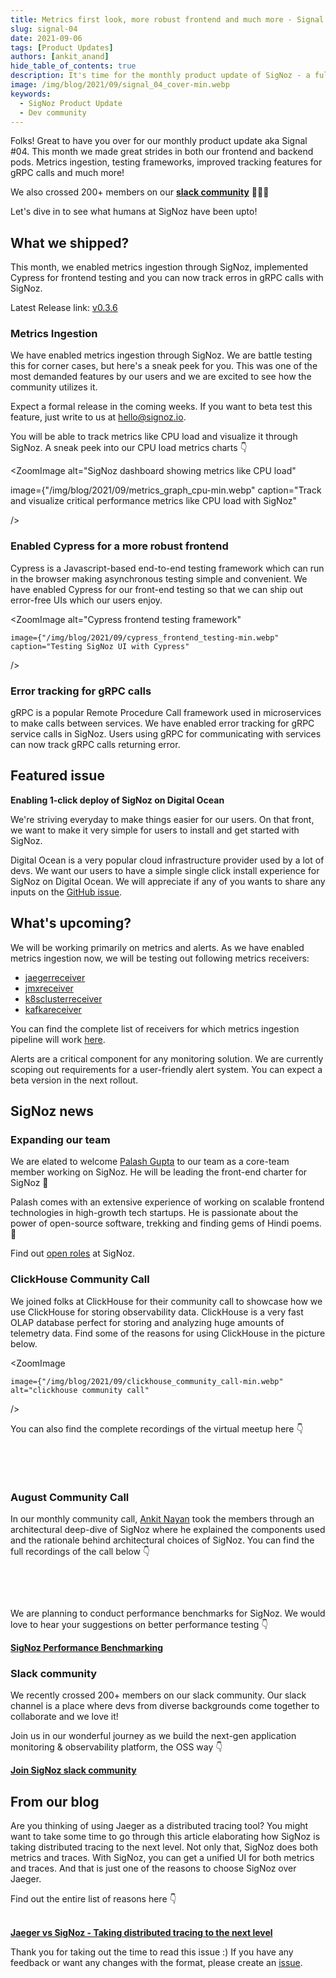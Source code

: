 ```yaml
---
title: Metrics first look, more robust frontend and much more - Signal 04
slug: signal-04
date: 2021-09-06
tags: [Product Updates]
authors: [ankit_anand]
hide_table_of_contents: true
description: It's time for the monthly product update of SigNoz - a full-stack open-source and observability tool. Find out what we've been upto at SigNoz during August, 2021.
image: /img/blog/2021/09/signal_04_cover-min.webp
keywords:
  - SigNoz Product Update
  - Dev community
---
```




<head>
  <link rel="canonical" href="https://signoz.io/blog/community-update-04/"/>
</head>

Folks! Great to have you over for our monthly product update aka Signal #04. This month we made great strides in both our frontend and backend pods. Metrics ingestion, testing frameworks, improved tracking features for gRPC calls and much more!


We also crossed 200+ members on our **[slack community](https://signoz.io/slack)** 🎉🎉🎉

Let's dive in to see what humans at SigNoz have been upto!

## What we shipped?

This month, we enabled metrics ingestion through SigNoz, implemented Cypress for frontend testing and you can now track erros in gRPC calls with SigNoz.

Latest Release link: [v0.3.6](https://github.com/SigNoz/signoz/releases/tag/v0.3.6)

### Metrics Ingestion
We have enabled metrics ingestion through SigNoz. We are battle testing this for corner cases, but here's a sneak peek for you.  This was one of the most demanded features by our users and we are excited to see how the community utilizes it.

Expect a formal release in the coming weeks. If you want to beta test this feature, just write to us at hello@signoz.io.

You will be able to  track metrics like CPU load and visualize it through SigNoz. A sneak peek into our CPU load metrics charts 👇



<ZoomImage
   alt="SigNoz dashboard showing metrics like CPU load"
   
   image={"/img/blog/2021/09/metrics_graph_cpu-min.webp"
   caption="Track and visualize critical performance metrics like CPU load with SigNoz"
   
/>


### Enabled Cypress for a more robust frontend

Cypress is a Javascript-based end-to-end testing framework which can run in the browser making asynchronous testing simple and convenient. We have enabled Cypress for our front-end testing so that we can ship out error-free UIs which our users enjoy.


<ZoomImage
    alt="Cypress frontend testing framework"
    
    image={"/img/blog/2021/09/cypress_frontend_testing-min.webp"
    caption="Testing SigNoz UI with Cypress"
    
/>

### Error tracking for gRPC calls

gRPC is a popular Remote Procedure Call framework used in microservices to make calls between services. We have enabled error tracking for gRPC service calls in SigNoz. Users using gRPC for communicating with services can now track gRPC calls returning error.

## Featured issue

**Enabling 1-click deploy of SigNoz on Digital Ocean**

We're striving everyday to make things easier for our users. On that front, we want to make it very simple for users to install and get started with SigNoz.

Digital Ocean is a very popular cloud infrastructure provider used by a lot of devs. We want our users to have a simple single click install experience for SigNoz on Digital Ocean. We will appreciate if any of you wants to share any inputs on the [GitHub issue](https://github.com/SigNoz/signoz/issues/284).


## What's upcoming?

We will be working primarily on metrics and alerts. As we have enabled metrics ingestion now, we will be testing out following metrics receivers:

- [jaegerreceiver](https://github.com/open-telemetry/opentelemetry-collector-contrib/tree/main/receiver/jaegerreceiver)
- [jmxreceiver](https://github.com/open-telemetry/opentelemetry-collector-contrib/tree/main/receiver/jmxreceiver)
- [k8sclusterreceiver](https://github.com/open-telemetry/opentelemetry-collector-contrib/tree/main/receiver/k8sclusterreceiver)
- [kafkareceiver](https://github.com/open-telemetry/opentelemetry-collector-contrib/tree/main/receiver/kafkareceiver)

You can find the complete list of receivers for which metrics ingestion pipeline will work [here](https://github.com/open-telemetry/opentelemetry-collector-contrib/tree/main/receiver).

Alerts are a critical component for any monitoring solution. We are currently scoping out requirements for a user-friendly alert system. You can expect a beta version in the next rollout. 

## SigNoz news

### Expanding our team

We are elated to welcome [Palash Gupta](https://github.com/palash-signoz) to our team as a core-team member working on SigNoz. He will be leading the front-end charter for SigNoz 🎉  

Palash comes with an extensive experience of working on scalable frontend technologies in high-growth tech startups. He is passionate about the power of open-source software, trekking and finding gems of Hindi poems. 🕺

Find out [open roles](https://www.ycombinator.com/companies/signoz/) at SigNoz.

### ClickHouse Community Call

We joined folks at ClickHouse for their community call to showcase how we use ClickHouse for storing observability data. ClickHouse is a very fast OLAP database perfect for storing and analyzing huge amounts of telemetry data. Find some of the reasons for using ClickHouse in the picture below.

<ZoomImage
    
    image={"/img/blog/2021/09/clickhouse_community_call-min.webp"
    alt="clickhouse community call"
    
/>

You can also find the complete recordings of the virtual meetup here 👇

<p>&nbsp;</p>

<Youtube id="aQx6ko0BFvs"  />

<p>&nbsp;</p>

### August Community Call

In our monthly community call, [Ankit Nayan](https://github.com/ankitnayan) took the members through an architectural deep-dive of SigNoz where he explained the components used and the rationale behind architectural choices of SigNoz. You can find the full recordings of the call below 👇

<p>&nbsp;</p>

<Youtube id="1UEeTysHX4c"  />

<p>&nbsp;</p>

We are planning to conduct performance benchmarks for SigNoz. We would love to hear your suggestions on better performance testing 👇

**[SigNoz Performance Benchmarking](https://github.com/SigNoz/signoz/discussions/218)**

### Slack community
We recently crossed 200+ members on our slack community. Our slack channel is a place where devs from diverse backgrounds come together to collaborate and we love it!

Join us in our wonderful journey as we build the next-gen application monitoring & observability platform, the OSS way 👇

**[Join SigNoz slack community](https://signoz.io/slack)**

## From our blog

Are you thinking of using Jaeger as a distributed tracing tool? You might want to take some time to go through this article elaborating how SigNoz is taking distributed tracing to the next level. Not only that, SigNoz does both metrics and traces. With SigNoz, you can get a unified UI for both metrics and traces. And that is just one of the reasons to choose SigNoz over Jaeger.

Find out the entire list of reasons here 👇<br></br>

**[Jaeger vs SigNoz - Taking distributed tracing to the next level](https://signoz.io/blog/jaeger-vs-signoz/)**

Thank you for taking out the time to read this issue :) If you have any feedback or want any changes with the format, please create an [issue](https://github.com/SigNoz/signoz/issues).
